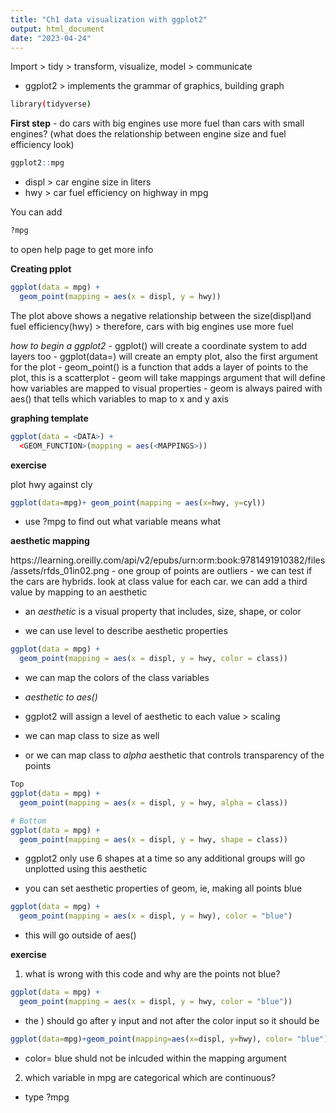 ```yaml
---
title: "Ch1 data visualization with ggplot2"
output: html_document
date: "2023-04-24"
---
```



Import \> tidy \> transform, visualize, model \> communicate

-   ggplot2 \> implements the grammar of graphics, building graph

```bash
library(tidyverse)
```

**First step**
- do cars with big engines use more fuel than cars with small engines?
(what does the relationship between engine size and fuel efficiency look)

```r
ggplot2::mpg
```

- displ > car engine size in liters 
- hwy > car fuel efficiency on highway in mpg

You can add 
```r
?mpg
```

to open help page to get more info

**Creating pplot**

```r
ggplot(data = mpg) +
  geom_point(mapping = aes(x = displ, y = hwy))
```

The plot above shows a negative relationship between the size(displ)and fuel efficiency(hwy)
> therefore, cars with big engines use more fuel 

*how to begin a ggplot2*
- ggplot() will create a coordinate system to add layers too 
- ggplot(data=) will create an empty plot, also the first argument for the plot 
- geom_point() is a function that adds a layer of points to the plot, this is a scatterplot
- geom will take mappings argument that will define how variables are mapped to visual properties 
- geom is always paired with aes() that tells which variables to map to x and y axis

**graphing template**

```r
ggplot(data = <DATA>) +
  <GEOM_FUNCTION>(mapping = aes(<MAPPINGS>))
```

**exercise**

plot hwy against cly 
```r
ggplot(data=mpg)+ geom_point(mapping = aes(x=hwy, y=cyl))
```

- use ?mpg to find out what variable means what

**aesthetic mapping**

https://learning.oreilly.com/api/v2/epubs/urn:orm:book:9781491910382/files/assets/rfds_01in02.png
- one group of points are outliers 
- we can test if the cars are hybrids. look at class value for each car. we can add a third value by mapping to an aesthetic

- an *aesthetic* is a visual property that includes, size, shape, or color 

- we can use level to describe aesthetic properties 

```r
ggplot(data = mpg) +
  geom_point(mapping = aes(x = displ, y = hwy, color = class))

```

- we can map the colors of the class variables 
- *aesthetic to aes()* 
- ggplot2 will assign a level of aesthetic to each value > scaling 

- we can map class to size as well
- or we can map class to *alpha* aesthetic that controls transparency of the points

```r
Top
ggplot(data = mpg) +
  geom_point(mapping = aes(x = displ, y = hwy, alpha = class))

# Bottom
ggplot(data = mpg) +
  geom_point(mapping = aes(x = displ, y = hwy, shape = class))
```

- ggplot2 only use 6 shapes at a time so any additional groups will go unplotted using this aesthetic

- you can set aesthetic properties of geom, ie, making all points blue 
```r
ggplot(data = mpg) +
  geom_point(mapping = aes(x = displ, y = hwy), color = "blue")
```
- this will go outside of aes()

**exercise**

1) what is wrong with this code and why are the points not blue?
```r
ggplot(data = mpg) +
  geom_point(mapping = aes(x = displ, y = hwy, color = "blue"))
```

- the ) should go after y input and not after the color input so it should be 
```r
ggplot(data=mpg)+geom_point(mapping=aes(x=displ, y=hwy), color= "blue")
```

- color= blue shuld not be inlcuded within the mapping argument


2) which variable in mpg are categorical which are continuous?

- type ?mpg